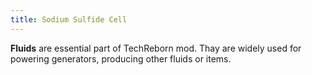 ```yaml
---
title: Sodium Sulfide Cell
---
```


<ItemImage file="sodium_sulfide_cell" alt="Sodium Sulfide Cell" size="200" />


**Fluids** are essential part of TechReborn mod. Thay are widely used for powering generators, producing other fluids or items.
